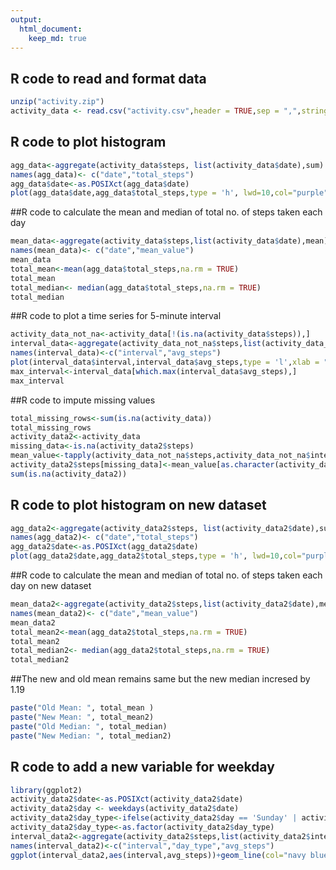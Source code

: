 ```yaml
--- 
output: 
  html_document: 
    keep_md: true 
---
```


## R code to read and format data

```r
unzip("activity.zip")
activity_data <- read.csv("activity.csv",header = TRUE,sep = ",",stringsAsFactors = FALSE)
```

## R code to plot histogram

```r
agg_data<-aggregate(activity_data$steps, list(activity_data$date),sum)
names(agg_data)<- c("date","total_steps")
agg_data$date<-as.POSIXct(agg_data$date)
plot(agg_data$date,agg_data$total_steps,type = 'h', lwd=10,col="purple",xlab='Date', ylab='Total number of steps', main = 'Total steps taken each day')
```

##R code to calculate the mean and median of total no. of steps taken each day

```r
mean_data<-aggregate(activity_data$steps,list(activity_data$date),mean)
names(mean_data)<- c("date","mean_value")
mean_data
total_mean<-mean(agg_data$total_steps,na.rm = TRUE)
total_mean
total_median<- median(agg_data$total_steps,na.rm = TRUE)
total_median
```

##R code to plot a time series for 5-minute interval

```r
activity_data_not_na<-activity_data[!(is.na(activity_data$steps)),]
interval_data<-aggregate(activity_data_not_na$steps,list(activity_data_not_na$interval),mean)
names(interval_data)<-c("interval","avg_steps")
plot(interval_data$interval,interval_data$avg_steps,type = 'l',xlab = "Interval",ylab = "Average Steps", main = "Average Steps for 5-minute Interval", col="orange")
max_interval<-interval_data[which.max(interval_data$avg_steps),]
max_interval
```

##R code to impute missing values

```r
total_missing_rows<-sum(is.na(activity_data))
total_missing_rows
activity_data2<-activity_data
missing_data<-is.na(activity_data2$steps)
mean_value<-tapply(activity_data_not_na$steps,activity_data_not_na$interval,mean,na.rm=TRUE,simplify = TRUE)
activity_data2$steps[missing_data]<-mean_value[as.character(activity_data2$interval[missing_data])]
sum(is.na(activity_data2))
```

## R code to plot histogram on new dataset

```r
agg_data2<-aggregate(activity_data2$steps, list(activity_data2$date),sum)
names(agg_data2)<- c("date","total_steps")
agg_data2$date<-as.POSIXct(agg_data2$date)
plot(agg_data2$date,agg_data2$total_steps,type = 'h', lwd=10,col="purple",xlab='Date', ylab='Total number of steps', main = 'Total steps taken each day')
```

##R code to calculate the mean and median of total no. of steps taken each day on new dataset

```r
mean_data2<-aggregate(activity_data2$steps,list(activity_data2$date),mean)
names(mean_data2)<- c("date","mean_value")
mean_data2
total_mean2<-mean(agg_data2$total_steps,na.rm = TRUE)
total_mean2
total_median2<- median(agg_data2$total_steps,na.rm = TRUE)
total_median2
```

##The new and old mean remains same but the new median incresed by 1.19
```r
paste("Old Mean: ", total_mean )
paste("New Mean: ", total_mean2)
paste("Old Median: ", total_median)
paste("New Median: ", total_median2)
```

## R code to add a new variable for weekday
```r
library(ggplot2)
activity_data2$date<-as.POSIXct(activity_data2$date)
activity_data2$day <- weekdays(activity_data2$date)
activity_data2$day_type<-ifelse(activity_data2$day == 'Sunday' | activity_data2$day =='Saturday', 'Weekend','Weekday')
activity_data2$day_type<-as.factor(activity_data2$day_type)
interval_data2<-aggregate(activity_data2$steps,list(activity_data2$interval,activity_data2$day_type),mean)
names(interval_data2)<-c("interval","day_type","avg_steps")
ggplot(interval_data2,aes(interval,avg_steps))+geom_line(col="navy blue")+facet_grid(.~day_type)+labs(x="Interval",y="Avg Steps",title="Avg steps on Weekday/weekend")
```